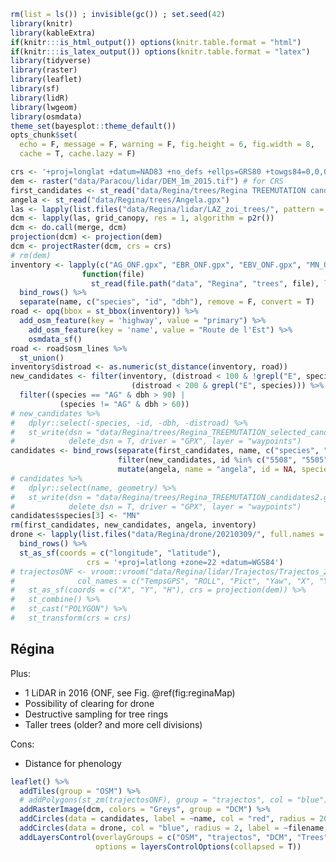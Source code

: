 ```r
rm(list = ls()) ; invisible(gc()) ; set.seed(42)
library(knitr)
library(kableExtra)
if(knitr:::is_html_output()) options(knitr.table.format = "html") 
if(knitr:::is_latex_output()) options(knitr.table.format = "latex") 
library(tidyverse)
library(raster)
library(leaflet)
library(sf)
library(lidR)
library(lwgeom)
library(osmdata)
theme_set(bayesplot::theme_default())
opts_chunk$set(
  echo = F, message = F, warning = F, fig.height = 6, fig.width = 8,
  cache = T, cache.lazy = F)
```

```r
crs <- '+proj=longlat +datum=NAD83 +no_defs +ellps=GRS80 +towgs84=0,0,0' # global crs definition
dem <- raster("data/Paracou/lidar/DEM_1m_2015.tif") # for CRS
first_candidates <- st_read("data/Regina/trees/Regina TREEMUTATION candidates.gpx", layer = "waypoints")
angela <- st_read("data/Regina/trees/Angela.gpx")
las <- lapply(list.files("data/Regina/lidar/LAZ_zoi_trees/", pattern = ".laz$", full.names = T), readLAS)
dcm <- lapply(las, grid_canopy, res = 1, algorithm = p2r())
dcm <- do.call(merge, dcm)
projection(dcm) <- projection(dem)
dcm <- projectRaster(dcm, crs = crs)
# rm(dem) 
inventory <- lapply(c("AG_ONF.gpx", "EBR_ONF.gpx", "EBV_ONF.gpx", "MN_ONF.gpx"),
                function(file)
                  st_read(file.path("data", "Regina", "trees", file), layer = "waypoints")) %>% 
  bind_rows() %>% 
  separate(name, c("species", "id", "dbh"), remove = F, convert = T)
road <- opq(bbox = st_bbox(inventory)) %>%
  add_osm_feature(key = 'highway', value = "primary") %>%
    add_osm_feature(key = 'name', value = "Route de l'Est") %>%
    osmdata_sf()
road <- road$osm_lines %>% 
  st_union()
inventory$distroad <- as.numeric(st_distance(inventory, road))
new_candidates <- filter(inventory, (distroad < 100 & !grepl("E", species)) | 
                           (distroad < 200 & grepl("E", species))) %>% 
  filter((species == "AG" & dbh > 90) | 
           (species != "AG" & dbh > 60))
# new_candidates %>% 
#   dplyr::select(-species, -id, -dbh, -distroad) %>% 
#   st_write(dsn = "data/Regina/trees/Regina_TREEMUTATION_selected_candidates.gpx", 
#            delete_dsn = T, driver = "GPX", layer = "waypoints")
candidates <- bind_rows(separate(first_candidates, name, c("species", "id", "dbh"), remove = F, convert = T),
                        filter(new_candidates, id %in% c("5508", "5505")),
                        mutate(angela, name = "angela", id = NA, species = "AG"))
# candidates %>% 
#   dplyr::select(name, geometry) %>% 
#   st_write(dsn = "data/Regina/trees/Regina_TREEMUTATION_candidates2.gpx",
#            delete_dsn = T, driver = "GPX", layer = "waypoints")
candidates$species[3] <- "MN"
rm(first_candidates, new_candidates, angela, inventory)
drone <- lapply(list.files("data/Regina/drone/20210309/", full.names = T), read_csv) %>% 
  bind_rows() %>% 
  st_as_sf(coords = c("longitude", "latitude"),
                 crs = '+proj=latlong +zone=22 +datum=WGS84')
# trajectosONF <- vroom::vroom("data/Regina/lidar/Trajectos/Trajectos_241116.txt", 
#              col_names = c("TempsGPS", "ROLL", "Pict", "Yaw", "X", "Y", "H")) %>% 
#   st_as_sf(coords = c("X", "Y", "H"), crs = projection(dem)) %>% 
#   st_combine() %>% 
#   st_cast("POLYGON") %>% 
#   st_transform(crs = crs)
```

## Régina

Plus:

* 1 LiDAR in 2016 (ONF, see Fig. \@ref(fig:reginaMap)
* Possibility of clearing for drone
* Destructive sampling for tree rings
* Taller trees (older? and more cell divisions)

Cons:

* Distance for phenology

```r
leaflet() %>%
  addTiles(group = "OSM") %>%
  # addPolygons(st_zm(trajectosONF), group = "trajectos", col = "blue") %>% 
  addRasterImage(dcm, colors = "Greys", group = "DCM") %>%
  addCircles(data = candidates, label = ~name, col = "red", radius = 20, group = "Trees") %>% 
  addCircles(data = drone, col = "blue", radius = 2, label = ~filename, group = "Drone") %>% 
  addLayersControl(overlayGroups = c("OSM", "trajectos", "DCM", "Trees", "Drone"),
                   options = layersControlOptions(collapsed = T)) 
```

